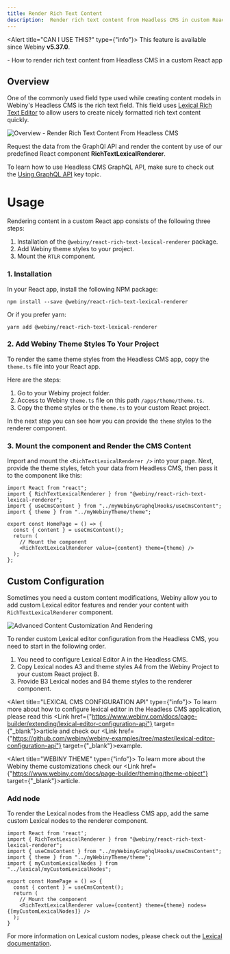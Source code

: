 ```yaml
---
title: Render Rich Text Content
description:  Render rich text content from Headless CMS in custom React app
---
```



<Alert title="CAN I USE THIS?" type={"info"}>
  This feature is available since Webiny <b>v5.37.0</b>.
</Alert>

<WhatYouWillLearn>
  - How to render rich text content from Headless CMS in a custom React app
</WhatYouWillLearn>

## Overview
One of the commonly used field type used while creating content models in Webiny's Headless CMS is the rich text field. This field uses [Lexical Rich Text Editor](https://playground.lexical.dev/) to allow users to create nicely formatted rich text content quickly.

<Image src={overviewLexicalRenderer} title="Overview - Render Rich Text Content From Headless CMS" />
 
Request the data from the GraphQl API and render the content by use of our predefined React component <b>RichTextLexicalRenderer</b>.

<Alert type="info">

  To learn how to use Headless CMS GraphQL API, make sure to check out the [Using GraphQL API](../basics/using-graphql-api) key topic.

</Alert>

# Usage
Rendering content in a custom React app consists of the following three steps:
1. Installation of the `@webiny/react-rich-text-lexical-renderer` package.
2. Add Webiny theme styles to your project.
3. Mount the `RTLR` component.

### 1. Installation

In your React app, install the following NPM package:

```
npm install --save @webiny/react-rich-text-lexical-renderer
```

Or if you prefer yarn:

```
yarn add @webiny/react-rich-text-lexical-renderer
```

### 2. Add Webiny Theme Styles To Your Project
To render the same theme styles from the Headless CMS app, copy the `theme.ts` file into your React app.

Here are the steps:
1. Go to your Webiny project folder.
2. Access to Webiny `theme.ts` file on this path `/apps/theme/theme.ts`.
3. Copy the theme styles or the `theme.ts` to your custom React project.

In the next step you can see how you can provide the `theme` styles to the renderer component.

### 3. Mount the component and Render the CMS Content
Import and mount the `<RichTextLexicalRenderer />` into your page. Next, provide the theme styles, fetch your data from Headless CMS,
then pass it to the component like this:

```tsx HomePage.tsx
import React from "react";
import { RichTextLexicalRenderer } from "@webiny/react-rich-text-lexical-renderer";
import { useCmsContent } from "../myWebinyGraphqlHooks/useCmsContent";
import { theme } from "../myWebinyTheme/theme";

export const HomePage = () => {
  const { content } = useCmsContent();
  return (
    // Mount the component
    <RichTextLexicalRenderer value={content} theme={theme} />
  );
};
```

## Custom Configuration

Sometimes you need a custom content modifications, Webiny allow you to add custom Lexical editor features and render your content with `RichTextLexicalRenderer` component.

<Image src={configureLexicalRenderer} title="Advanced Content Customization And Rendering" />

To render custom Lexical editor configuration from the Headless CMS, you need to start in the following order.
1. You need to configure Lexical Editor <diagram-letter>A</diagram-letter> in the Headless CMS.
2. Copy Lexical nodes <diagram-letter>A3</diagram-letter> and theme styles <diagram-letter>A4</diagram-letter> from the Webiny Project 
to your custom React project <diagram-letter>B</diagram-letter>.
3. Provide <diagram-letter>B3</diagram-letter> Lexical nodes and <diagram-letter>B4</diagram-letter> theme styles to the renderer component.

<Alert title="LEXICAL CMS CONFIGURATION API" type={"info"}>
  To learn more about how to configure lexical editor in the Headless CMS application, please read this <Link href={"https://www.webiny.com/docs/page-builder/extending/lexical-editor-configuration-api"} target={"_blank"}>article</Link> and check our <Link href={"https://github.com/webiny/webiny-examples/tree/master/lexical-editor-configuration-api"} target={"_blank"}>example</Link>.
</Alert>

<Alert title="WEBINY THEME" type={"info"}>
  To learn more about the Webiny theme customizations check our <Link href={"https://www.webiny.com/docs/page-builder/theming/theme-object"} target={"_blank"}>article</Link>.
</Alert>


### Add node

To render the Lexical nodes from the Headless CMS app, add the same custom Lexical nodes to the renderer component.

```tsx HomePage.tsx
import React from 'react';
import { RichTextLexicalRenderer } from "@webiny/react-rich-text-lexical-renderer";
import { useCmsContent } from "../myWebinyGraphqlHooks/useCmsContent";
import { theme } from "../myWebinyTheme/theme";
import { myCustomLexicalNodes } from "../lexical/myCustomLexicalNodes";

export const HomePage = () => {
  const { content } = useCmsContent();
  return (
    // Mount the component
    <RichTextLexicalRenderer value={content} theme={theme} nodes={[myCustomLexicalNodes]} />
  );
}
```

For more information on Lexical custom nodes, please check out the [Lexical documentation](https://lexical.dev/docs/concepts/nodes).
